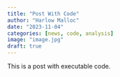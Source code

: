```yaml
---
title: "Post With Code"
author: "Harlow Malloc"
date: "2023-11-04"
categories: [news, code, analysis]
image: "image.jpg"
draft: true
---
```


This is a post with executable code.
